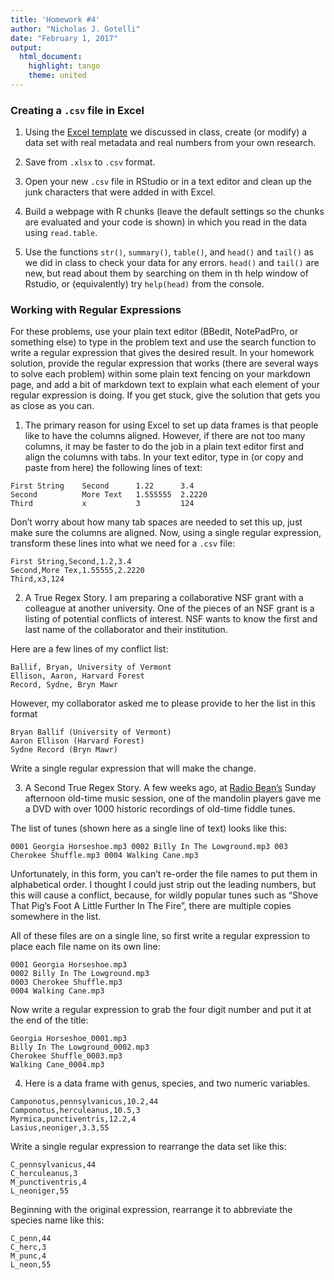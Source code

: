 ```yaml
---
title: 'Homework #4'
author: "Nicholas J. Gotelli"
date: "February 1, 2017"
output: 
  html_document: 
    highlight: tango
    theme: united
---
```

### Creating a `.csv` file in Excel

1. Using the [Excel template](https://gotellilab.github.io/Bio381/Scripts/RScripts.html) we discussed in class, create (or modify) a data set with real metadata and real numbers from your own research.

2. Save from `.xlsx` to `.csv` format.

3. Open your new `.csv` file in RStudio or in a text editor and clean up the junk characters that were added in with Excel.

4. Build a webpage with R chunks (leave the default settings so the chunks are evaluated and your code is shown) in which you read in the data using `read.table`.

5. Use the functions `str()`, `summary()`, `table()`, and `head()` and `tail()` as we did in class to check your data for any errors. `head()` and `tail()` are new, but read about them by searching on them in th help window of Rstudio, or (equivalently) try `help(head)` from the console.

### Working with Regular Expressions
For these problems, use your plain text editor (BBedit, NotePadPro, or something else) to type in the problem text and use the search function to write a regular expression that gives the desired result. In your homework solution, provide the regular expression that works (there are several ways to solve each problem) within some plain text fencing on your markdown page, and add a bit of markdown text to explain what each element of your regular expression is doing. If you get stuck, give the solution that gets you as close as you can.

1. The primary reason for using Excel to set up data frames is that people like to have the columns aligned. However, if there are not too many columns, it may be faster to do the job in a plain text editor first and align the columns with tabs. In your text editor, type in (or copy and paste from here) the following lines of text:

```
First String    Second      1.22      3.4
Second          More Text   1.555555  2.2220
Third           x           3         124
```

Don't worry about how many tab spaces are needed to set this up, just make sure the columns are aligned. Now, using a single regular expression, transform these lines into what we need for a `.csv` file:

```
First String,Second,1.2,3.4
Second,More Tex,1.55555,2.2220
Third,x3,124
```

2. A True Regex Story. I am preparing a collaborative NSF grant with a colleague at another university. One of the pieces of an NSF grant is a listing of potential conflicts of interest. NSF wants to know the first and last name of the collaborator and their institution.

Here are a few lines of my conflict list:

```
Ballif, Bryan, University of Vermont
Ellison, Aaron, Harvard Forest
Record, Sydne, Bryn Mawr
```

However, my collaborator asked me to please provide to her the list in this format

```
Bryan Ballif (University of Vermont)
Aaron Ellison (Harvard Forest)
Sydne Record (Bryn Mawr)
```

Write a single regular expression that will make the change.

3. A Second True Regex Story. A few weeks ago, at [Radio Bean's ](https://www.radiobean.com/) Sunday afternoon old-time music session, one of the mandolin players gave me a DVD with over 1000 historic recordings of old-time fiddle tunes.

The list of tunes (shown here as a single line of text) looks like this:

```
0001 Georgia Horseshoe.mp3 0002 Billy In The Lowground.mp3 003 Cherokee Shuffle.mp3 0004 Walking Cane.mp3
```
Unfortunately, in this form, you can't re-order the file names to put them in alphabetical order. I thought I could just strip out the leading numbers, but this will cause a conflict, because, for wildly popular tunes such as "Shove That Pig's Foot A Little Further In The Fire", there are multiple copies somewhere in the list.

All of these files are on a single line, so first write a regular expression to place each file name on its own line:
    
```
0001 Georgia Horseshoe.mp3
0002 Billy In The Lowground.mp3
0003 Cherokee Shuffle.mp3
0004 Walking Cane.mp3
```

Now write a regular expression to grab the four digit number and put it at the end of the title:


```
Georgia Horseshoe_0001.mp3
Billy In The Lowground_0002.mp3
Cherokee Shuffle_0003.mp3
Walking Cane_0004.mp3
```

4. Here is a data frame with genus, species, and two numeric variables. 

```
Camponotus,pennsylvanicus,10.2,44
Camponotus,herculeanus,10.5,3
Myrmica,punctiventris,12.2,4
Lasius,neoniger,3.3,55
```
Write a single regular expression to rearrange the data set like this:

```
C_pennsylvanicus,44
C_herculeanus,3
M_punctiventris,4
L_neoniger,55
```

Beginning with the original expression, rearrange it to abbreviate the species name like this:

```
C_penn,44
C_herc,3
M_punc,4
L_neon,55
```
